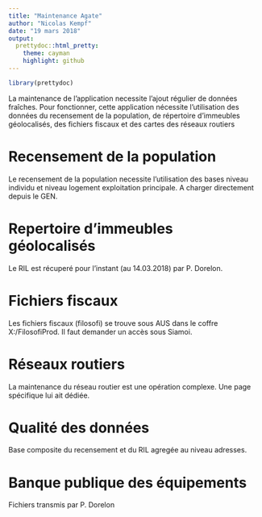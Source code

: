 ```yaml
---
title: "Maintenance Agate"
author: "Nicolas Kempf"
date: "19 mars 2018"
output: 
  prettydoc::html_pretty:
    theme: cayman
    highlight: github
---
```


```r
library(prettydoc)
```

La maintenance de l'application necessite l'ajout régulier de données fraîches. Pour fonctionner, cette application nécessite l'utilisation des données du recensement de la population, de répertoire d'immeubles géolocalisés, des fichiers fiscaux et des cartes des réseaux routiers

# Recensement de la population

Le recensement de la population necessite l'utilisation des bases niveau individu et niveau logement exploitation principale. A charger directement depuis le GEN.

# Repertoire d'immeubles géolocalisés

Le RIL est récuperé pour l'instant (au 14.03.2018) par P. Dorelon.

# Fichiers fiscaux

Les fichiers fiscaux (filosofi) se trouve sous AUS dans le coffre X:/FilosofiProd. Il faut demander un accès sous Siamoi. 

# Réseaux routiers

La maintenance du réseau routier est une opération complexe. Une page spécifique lui ait dédiée. 


# Qualité des données 

Base composite du recensement et du RIL agregée au niveau adresses.

# Banque publique des équipements

Fichiers transmis par P. Dorelon
 

